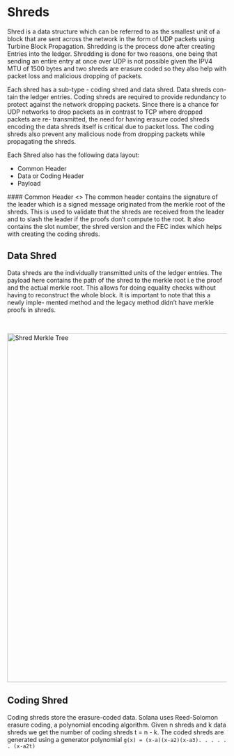 # Shreds

Shred is a data structure which can be referred to as the smallest unit of a block
that are sent across the network in the form of UDP packets using Turbine
Block Propagation. Shredding is the process done after creating Entries into
the ledger. Shredding is done for two reasons, one being that sending an entire
entry at once over UDP is not possible given the IPV4 MTU of 1500 bytes and
two shreds are erasure coded so they also help with packet loss and malicious
dropping of packets.

Each shred has a sub-type - coding shred and data shred. Data shreds con-
tain the ledger entries. Coding shreds are required to provide redundancy to
protect against the network dropping packets. Since there is a chance for UDP
networks to drop packets as in contrast to TCP where dropped packets are re-
transmitted, the need for having erasure coded shreds encoding the data shreds
itself is critical due to packet loss. The coding shreds also prevent any malicious
node from dropping packets while propagating the shreds.

Each Shred also has the following data layout:

- Common Header
- Data or Coding Header
- Payload


<Callout type="info">
  #### Common Header <></>
  The common header contains the signature of the leader which is a signed message
  originated from the merkle root of the shreds. This is used to validate that the
  shreds are received from the leader and to slash the leader if the proofs don’t
  compute to the root. It also contains the slot number, the shred version and the
  FEC index which helps with creating the coding shreds.
</Callout>

## Data Shred

Data shreds are the individually transmitted units of the ledger entries. The
payload here contains the path of the shred to the merkle root i.e the proof and
the actual merkle root. This allows for doing equality checks without having to
reconstruct the whole block. It is important to note that this a newly imple-
mented method and the legacy method didn’t have merkle proofs in shreds.

<br />

<p>
  <img
    src="https://res.cloudinary.com/dev-connect/image/upload/v1678726481/Screenshot_2023-03-13_at_10.24.26_PM_np6qup.png"
    alt="Shred Merkle Tree"
    width="800"
    title="Figure 1: A Merkle Tree with data and coding shreds as leaves. Given S10 shred
can be validated using proof {S11,S4,S3}"
  />
</p>

## Coding Shred

Coding shreds store the erasure-coded data. Solana uses Reed-Solomon erasure
coding, a polynomial encoding algorithm. Given n shreds and k data shreds we
get the number of coding shreds t = n - k. The coded shreds are generated
using a generator polynomial `g(x) = (x-a)(x-a2)(x-a3). . . . . . (x-a2t)`
